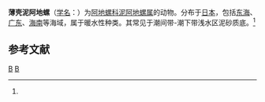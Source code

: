 {{Speciesbox
| taxon = Limulatys okamotoi
| binomial_authority = (Habe, 1952)<ref name='id10543'>{{cite web| url =http://www.bioinfo.cn/db05/BjdwSpecies.php?action=view&id=10543| title =薄壳泥阿地螺| work =《中国动物物种编目数据库》| publisher =中国科学院微生物研究所| author =中国科学院动物研究所| accessdate =2009-04-28| deadurl =yes| archiveurl =https://web.archive.org/web/20160305102344/http://www.bioinfo.cn/db05/BjdwSpecies.php?action=view&id=10543| archivedate =2016-03-05}}</ref>
}}

'''薄壳泥阿地螺'''（[[学名|学名]]：{{lang|la|''Limulatys okamotoi''}}）为[[阿地螺科|阿地螺科]][[泥阿地螺属|泥阿地螺属]]的动物。分布于[[日本|日本]]，包括[[东海|东海]]、[[广东|广东]]、[[海南|海南]]等海域，属于暖水性种类。其常见于潮间带-潮下带浅水区泥砂质底。<ref name='id10543'/>

== 参考文献 ==
{{reflist}}

{{软体动物小作品}}
{{taxonbar}}
[[Category:_1952年描述的动物|B]]
[[Category:泥阿地螺属|B]]